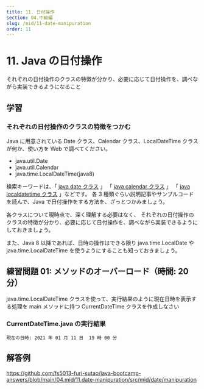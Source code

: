 ```yaml
---
title: 11. 日付操作
section: 04.中級編
slug: /mid/11-date-manipuration
order: 11
---
```


# 11. Java の日付操作

<p className="goal">それぞれの日付操作のクラスの特徴が分かり、必要に応じて日付操作を、調べながら実装できるようになること</p>

## 学習

### それぞれの日付操作のクラスの特徴をつかむ

Java に用意されている Date クラス、Calendar クラス、LocalDateTime クラスが何か、使い方を Web で調べてください。

- java.util.Date
- java.util.Calendar
- java.time.LocalDateTime(java8)

検索キーワードは、「 [java date クラス](https://www.google.com/search?q=java+date+クラス) 」
「 [java calendar クラス](https://www.google.com/search?q=java+calendar+クラス) 」
「 [java localdatetime クラス](https://www.google.com/search?q=java+localdatetime+クラス) 」などです。
各 3 種類ぐらい説明記事やサンプルコードを読んで、Java で日付操作をする方法を、ざっとつかみましょう。

各クラスについて現時点で、深く理解する必要はなく、
それぞれの日付操作のクラスの特徴が分かり、必要に応じて日付操作を、調べながら実装できるようにしておきましょう。

また、Java 8 以降であれば、日時の操作はできる限り java.time.LocalDate や java.time.LocalDateTime を使うようにすることも知っておきましょう。

## 練習問題 01: メソッドのオーバーロード（時間: 20 分）

java.time.LocalDateTime クラスを使って、実行結果のように現在日時を表示する処理を main メソッドに持つ CurrentDateTime クラスを作成しなさい

### CurrentDateTime.java の実行結果

```console
現在の日時: 2021 年 01 月 11 日  19 時 00 分
```

## 解答例

https://github.com/fs5013-furi-sutao/java-bootcamp-answers/blob/main/04.mid/11.date-manipuration/src/mid/date/manipuration
